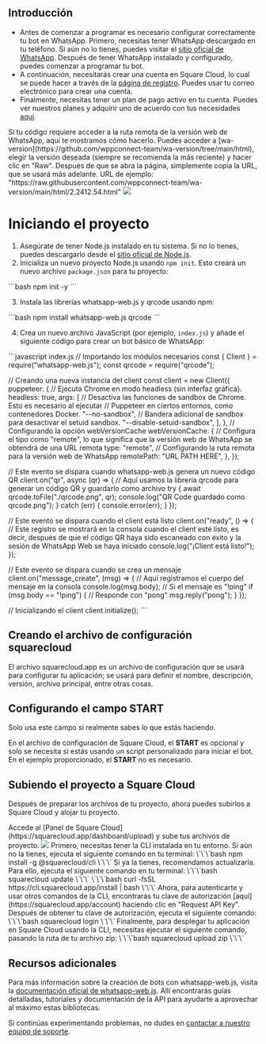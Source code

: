 ## Introducción

- Antes de comenzar a programar es necesario configurar correctamente tu bot en WhatsApp. Primero, necesitas tener WhatsApp descargado en tu teléfono. Si aún no lo tienes, puedes visitar el [sitio oficial de WhatsApp](https://www.whatsapp.com/coronavirus/get-started?lang=en). Después de tener WhatsApp instalado y configurado, puedes comenzar a programar tu bot.
- A continuación, necesitarás crear una cuenta en Square Cloud, lo cual se puede hacer a través de la [página de registro](https://squarecloud.app/signup). Puedes usar tu correo electrónico para crear una cuenta.
- Finalmente, necesitas tener un plan de pago activo en tu cuenta. Puedes ver nuestros planes y adquirir uno de acuerdo con tus necesidades [aquí](https://squarecloud.app/plans).

<AccordionGroup>
  <Accordion title="Ruta remota a la versión web de WhatsApp" icon="file" iconType="solid">
    Si tu código requiere acceder a la ruta remota de la versión web de WhatsApp, aquí te mostramos cómo hacerlo. 
    Puedes acceder a [wa-version](https://github.com/wppconnect-team/wa-version/tree/main/html), elegir la versión deseada (siempre se recomienda la más reciente) y hacer clic en "Raw". Después de que se abra la página, simplemente copia la URL, que se usará más adelante. URL de ejemplo:
    "https://raw.githubusercontent.com/wppconnect-team/wa-version/main/html/2.2412.54.html"
    <Frame>
      <img src="/images/articles/whatsapp/remote-path.png" style={{ borderRadius: "0.2rem" }} />
    </Frame>
  </Accordion>
</AccordionGroup>



# Iniciando el proyecto
1. Asegúrate de tener Node.js instalado en tu sistema. Si no lo tienes, puedes descargarlo desde el [sitio oficial de Node.js](https://nodejs.org/).
2. Inicializa un nuevo proyecto Node.js usando `npm init`. Esto creará un nuevo archivo `package.json` para tu proyecto:

\`\`\`bash
npm init -y
\`\`\`

3. Instala las librerías whatsapp-web.js y qrcode usando npm:

\`\`\`bash
npm install whatsapp-web.js qrcode
\`\`\`

4. Crea un nuevo archivo JavaScript (por ejemplo, `index.js`) y añade el siguiente código para crear un bot básico de WhatsApp:

\`\`\`javascript index.js
// Importando los módulos necesarios
const { Client } = require("whatsapp-web.js");
const qrcode = require("qrcode");

// Creando una nueva instancia del client
const client = new Client({
  puppeteer: {
    // Ejecuta Chrome en modo headless (sin interfaz gráfica).
    headless: true,
    args: [
      // Desactiva las funciones de sandbox de Chrome. Esto es necesario al ejecutar
      // Puppeteer en ciertos entornos, como contenedores Docker.
      "--no-sandbox",
      // Bandera adicional de sandbox para desactivar el setuid sandbox.
      "--disable-setuid-sandbox",
    ],
  },
  // Configurando la opción webVersionCache
  webVersionCache: {
    // Configura el tipo como "remote", lo que significa que la versión web de WhatsApp se obtendrá de una URL remota
    type: "remote",
    // Configurando la ruta remota para la versión web de WhatsApp
    remotePath: "URL PATH HERE",
  },
});

// Este evento se dispara cuando whatsapp-web.js genera un nuevo código QR
client.on("qr", async (qr) => {
  // Aquí usamos la librería qrcode para generar un código QR y guardarlo como archivo
  try {
    await qrcode.toFile("./qrcode.png", qr);
    console.log("QR Code guardado como qrcode.png");
  } catch (err) {
    console.error(err);
  }
});

// Este evento se dispara cuando el client está listo
client.on("ready", () => {
  // Este registro se mostrará en la consola cuando el client esté listo, es decir, después de que el código QR haya sido escaneado con éxito y la sesión de WhatsApp Web se haya iniciado
  console.log("¡Client está listo!");
});

// Este evento se dispara cuando se crea un mensaje
client.on("message_create", (msg) => {
  // Aquí registramos el cuerpo del mensaje en la consola
  console.log(msg.body);
  // Si el mensaje es "!ping"
  if (msg.body == "!ping") {
    // Responde con "pong"
    msg.reply("pong");
  }
});

// Inicializando el client
client.initialize();
\`\`\`

## Creando el archivo de configuración squarecloud

<Card title="Aprende sobre: cómo crear el archivo de configuración para Square Cloud." icon="link" href="https://docs.squarecloud.app/getting-started/config-file">
El archivo squarecloud.app es un archivo de configuración que se usará para configurar tu aplicación; se usará para definir el nombre, descripción, versión, archivo principal, entre otras cosas.
</Card>

## Configurando el campo START
<Warning>Solo usa este campo si realmente sabes lo que estás haciendo.</Warning>

En el archivo de configuración de Square Cloud, el **START** es opcional y solo se necesita si estás usando un script personalizado para iniciar el bot. En el ejemplo proporcionado, el **START** no es necesario.

## Subiendo el proyecto a Square Cloud

Después de preparar los archivos de tu proyecto, ahora puedes subirlos a Square Cloud y alojar tu proyecto.

<Tabs>
  <Tab title="Carga desde el Panel">
    Accede al [Panel de Square Cloud](https://squarecloud.app/dashboard/upload) y sube tus archivos de proyecto.
    <Frame>
      <img src="/images/uploading.gif" style={{ borderRadius: "0.2rem" }} />
    </Frame>
  </Tab>
  <Tab title="Carga vía CLI">
    <Steps>
      <Step title="Primer paso">
        Primero, necesitas tener la CLI instalada en tu entorno. Si aún no la tienes, ejecuta el siguiente comando en tu terminal:
        \`\`\`bash
        npm install -g @squarecloud/cli
        \`\`\`
        Si ya la tienes, recomendamos actualizarla. Para ello, ejecuta el siguiente comando en tu terminal:
        <Tabs>
          <Tab title="Windows">
            \`\`\`bash
            squarecloud update
            \`\`\`
          </Tab>
          <Tab title="Linux, macOS y WSL">
            \`\`\`bash
            curl -fsSL https://cli.squarecloud.app/install | bash
            \`\`\`
          </Tab>
        </Tabs>
      </Step>
      <Step title="Segundo paso">
        Ahora, para autenticarte y usar otros comandos de la CLI, encontrarás tu clave de autorización [aquí](https://squarecloud.app/account) haciendo clic en "Request API Key". Después de obtener tu clave de autorización, ejecuta el siguiente comando:
        \`\`\`bash
        squarecloud login
        \`\`\`
      </Step>
      <Step title="Tercer paso">
        Finalmente, para desplegar tu aplicación en Square Cloud usando la CLI, necesitas ejecutar el siguiente comando, pasando la ruta de tu archivo zip:
        \`\`\`bash
        squarecloud upload zip
        \`\`\`
      </Step>
    </Steps>
  </Tab>
</Tabs>

## Recursos adicionales

Para más información sobre la creación de bots con whatsapp-web.js, visita la [documentación oficial de whatsapp-web.js](https://wwebjs.dev/). Allí encontrarás guías detalladas, tutoriales y documentación de la API para ayudarte a aprovechar al máximo estas bibliotecas.

Si continúas experimentando problemas, no dudes en [contactar a nuestro equipo de soporte](/company/support).
